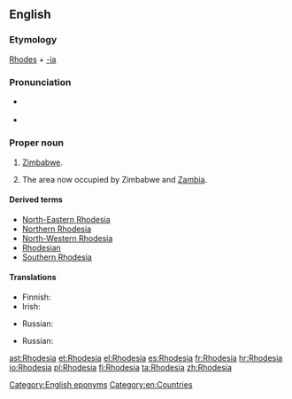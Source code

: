 ==English==
{{wikipedia|Rhodesia (disambiguation)|Rhodesia}}

===Etymology===
[[w:Cecil Rhodes|Rhodes]] + [[-ia]]

===Pronunciation===
* {{a|UK}} {{IPA|/rəʊˈdiːʃə/|lang=en}}
* {{a|US}} {{IPA|/roʊˈdiːʒə/|lang=en}}

===Proper noun===
{{en-proper noun}}

# {{context|historical|lang=en}} [[Zimbabwe]]. {{defdate|used from 1964 to 1979}}
# {{context|historical|lang=en}} The area now occupied by Zimbabwe and [[Zambia]]. {{defdate|used from 1895 to 1964}}

====Derived terms====
* [[North-Eastern Rhodesia]]
* [[Northern Rhodesia]]
* [[North-Western Rhodesia]]
* [[Rhodesian]]
* [[Southern Rhodesia]]

====Translations====
{{trans-top|historical name of Zimbabwe}}
* Finnish: {{t+|fi|Rhodesia}}
* Irish: {{t|ga|an Róidéis|f}}
{{trans-mid}}
* Russian: {{t-|ru|Родезия|f|tr=Rodɛ́zija|sc=Cyrl}}
{{trans-bottom}}

{{trans-top|the area now occupied by Zimbabwe and Zambia}}
* Russian: {{t-|ru|Родезия|f|tr=Rodɛ́zija|sc=Cyrl}}
{{trans-mid}}
{{trans-bottom}}

[[Category:English eponyms]]
[[Category:en:Countries]]

[[ast:Rhodesia]]
[[et:Rhodesia]]
[[el:Rhodesia]]
[[es:Rhodesia]]
[[fr:Rhodesia]]
[[hr:Rhodesia]]
[[io:Rhodesia]]
[[pl:Rhodesia]]
[[fi:Rhodesia]]
[[ta:Rhodesia]]
[[zh:Rhodesia]]
